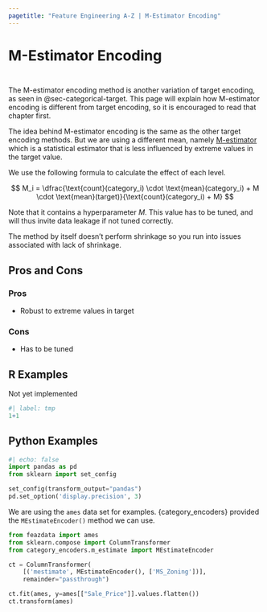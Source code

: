 ```yaml
---
pagetitle: "Feature Engineering A-Z | M-Estimator Encoding"
---
```


# M-Estimator Encoding {#sec-categorical-m-estimator}

::: {style="visibility: hidden; height: 0px;"}
## M-Estimator Encoding
:::

The M-estimator encoding method is another variation of target encoding, as seen in @sec-categorical-target. This page will explain how M-estimator encoding is different from target encoding, so it is encouraged to read that chapter first.

The idea behind M-estimator encoding is the same as the other target encoding methods. But we are using a different mean, namely [M-estimator](https://en.wikipedia.org/wiki/M-estimator) which is a statistical estimator that is less influenced by extreme values in the target value.

We use the following formula to calculate the effect of each level.

$$
M_i = \dfrac{\text{count}(category_i) \cdot \text{mean}(category_i) + M \cdot \text{mean}(target)}{\text{count}(category_i) + M}
$$

Note that it contains a hyperparameter $M$. This value has to be tuned, and will thus invite data leakage if not tuned correctly.

The method by itself doesn't perform shrinkage so you run into issues associated with lack of shrinkage.

## Pros and Cons

### Pros

- Robust to extreme values in target

### Cons

- Has to be tuned

## R Examples

Not yet implemented

```r
#| label: tmp
1+1
```

## Python Examples

```python
#| echo: false
import pandas as pd
from sklearn import set_config

set_config(transform_output="pandas")
pd.set_option('display.precision', 3)
```

We are using the `ames` data set for examples.
{category_encoders} provided the `MEstimateEncoder()` method we can use.

```python
from feazdata import ames
from sklearn.compose import ColumnTransformer
from category_encoders.m_estimate import MEstimateEncoder

ct = ColumnTransformer(
    [('mestimate', MEstimateEncoder(), ['MS_Zoning'])], 
    remainder="passthrough")

ct.fit(ames, y=ames[["Sale_Price"]].values.flatten())
ct.transform(ames)
```

